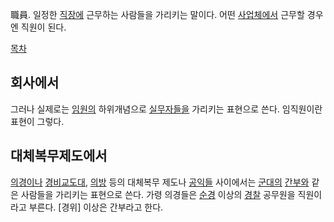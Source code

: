 職員. 일정한 [[직장]]에 근무하는 사람들을 가리키는 말이다. 어떤 [[사업체]]에서 근무할 경우엔 직원이 된다.

[[목차]]
== 회사에서 ==
그러나 실제로는 [[임원]]의 하위개념으로 [[실무자]]들을 가리키는 표현으로 쓴다. 임직원이란 표현이 그렇다.
== 대체복무제도에서 ==
[[전투경찰순경|의경]]이나 [[경비교도대]], [[의무소방대|의방]] 등의 대체복무 제도나 [[공익]]들 사이에서는 [[군대]]의 [[간부]]와 같은 사람들을 가리키는 표현으로 쓴다. 가령 의경들은 [[순경]] 이상의 [[경찰]] 공무원을 직원이라고 부른다. [경위] 이상은 간부라고 한다.
